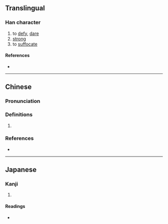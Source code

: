 {{character info/new}}
==Translingual==

===Han character===
{{Han char|rn=66|rad=攴|as=09|sn=13|four=71647|canj=RAYE|ids=⿰昬攴}}

# to [[defy]], [[dare]]
# [[strong]]
# to [[suffocate]]

====References====
* {{Han ref|kx=0474.131|dkj=13318|dj=0827.250|hdz=21470.071|uh=656F|ud=25967|bh=DDBC|bd=56764}}

----

==Chinese==
{{zh-forms}}

===Pronunciation===
{{zh-pron
|m=mǐn
|c=man4,man5
|cat=
}}

===Definitions===
{{zh-hanzi}}

# {{rfdef|zh}}

===References===
* {{R:yue:Hanzi}}

----

==Japanese==

===Kanji===
{{ja-kanji|grade=|rs=攴09}}

# {{defn|lang=ja|sort=攴09}}

====Readings====
* {{ja-readings|on=[[びん]] (bin), [[みん]] (min), [[こん]] (kon)|kun=[[おかす]] (okasu), [[つとめる]] (tsutomeru)}}